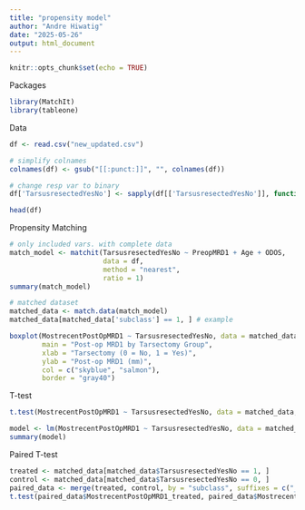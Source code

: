 ```yaml
---
title: "propensity model"
author: "Andre Hiwatig"
date: "2025-05-26"
output: html_document
---
```


```r
knitr::opts_chunk$set(echo = TRUE)
```

Packages
```r
library(MatchIt)
library(tableone)
```

Data
```r
df <- read.csv("new_updated.csv")

# simplify colnames
colnames(df) <- gsub("[[:punct:]]", "", colnames(df))

# change resp var to binary
df['TarsusresectedYesNo'] <- sapply(df[['TarsusresectedYesNo']], function(x) {ifelse(x == "Y", 1, 0)})

head(df)

```

Propensity Matching
```r
# only included vars. with complete data 
match_model <- matchit(TarsusresectedYesNo ~ PreopMRD1 + Age + ODOS, 
                       data = df,
                       method = "nearest",     
                       ratio = 1)              
summary(match_model)

# matched dataset
matched_data <- match.data(match_model)
matched_data[matched_data['subclass'] == 1, ] # example
```

```r
boxplot(MostrecentPostOpMRD1 ~ TarsusresectedYesNo, data = matched_data,
        main = "Post-op MRD1 by Tarsectomy Group",
        xlab = "Tarsectomy (0 = No, 1 = Yes)",
        ylab = "Post-op MRD1 (mm)",
        col = c("skyblue", "salmon"),
        border = "gray40")

```

T-test
```r
t.test(MostrecentPostOpMRD1 ~ TarsusresectedYesNo, data = matched_data, paired = TRUE)

model <- lm(MostrecentPostOpMRD1 ~ TarsusresectedYesNo, data = matched_data)
summary(model)
```
Paired T-test
```r
treated <- matched_data[matched_data$TarsusresectedYesNo == 1, ]
control <- matched_data[matched_data$TarsusresectedYesNo == 0, ]
paired_data <- merge(treated, control, by = "subclass", suffixes = c("_treated", "_control"))
t.test(paired_data$MostrecentPostOpMRD1_treated, paired_data$MostrecentPostOpMRD1_control, paired = TRUE)

```


